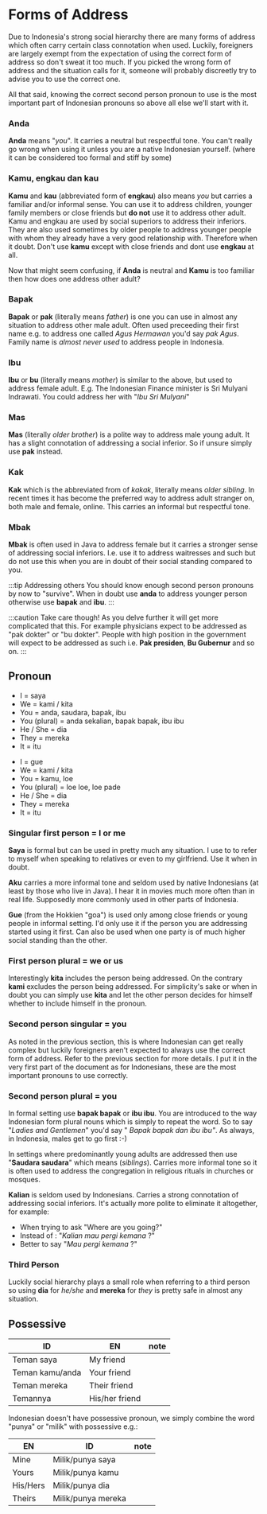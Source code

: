 # Forms of Address

Due to Indonesia's strong social hierarchy there are many forms of address which often carry certain class connotation when used. Luckily, foreigners are largely exempt from the expectation of using the correct form of address so don't sweat it too much. If you picked the wrong form of address and the situation calls for it, someone will probably discreetly try to advise you to use the correct one.

All that said, knowing the correct second person pronoun to use is the most important part of Indonesian pronouns so above all else we'll start with it.

### Anda
**Anda** means "*you*".
It carries a neutral but respectful tone. You can't really go wrong when using it unless you are a native Indonesian yourself. (where it can be considered too formal and stiff by some)

### Kamu, engkau dan kau

**Kamu** and **kau** (abbreviated form of **engkau**) also means *you* but carries a familiar and/or informal sense. You can use it to address children, younger family members or close friends but **do not** use it to address other adult. Kamu and engkau are used by social superiors to address their inferiors. They are also used sometimes by older people to address younger people with whom they already have a very good relationship with. Therefore when it doubt. Don't use **kamu** except with close friends and dont use **engkau** at all.

Now that might seem confusing, if **Anda** is neutral and **Kamu** is too familiar then how does one address other adult?

### Bapak

**Bapak** or **pak** (literally means *father*) is one you can use in almost any situation to address other male adult. Often used preceeding their first name e.g. to address one called *Agus Hermawan* you'd say *pak Agus*. Family name is *almost never used* to address people in Indonesia.

### Ibu

**Ibu** or **bu** (literally means *mother*) is similar to the above, but used to address female adult. E.g. The Indonesian Finance minister is Sri Mulyani Indrawati. You could address her with "*Ibu Sri Mulyani*"

### Mas

**Mas** (literally *older brother*) is a polite way to address male young adult. It has a slight connotation of addressing a social inferior. So if unsure  simply use **pak** instead. 

### Kak
**Kak** which is the abbreviated from of *kakak*, literally means *older sibling*. In recent times it has become the preferred way to address adult stranger on, both male and female, online. This carries an informal but respectful tone.

### Mbak 
**Mbak** is often used in Java to address female but it carries a stronger sense of addressing social inferiors. I.e. use it to address waitresses and such but do not use this when you are in doubt of their social standing compared to you.


:::tip Addressing others
You should know enough second person pronouns by now to "survive". When in doubt use **anda** to address younger person otherwise use **bapak** and **ibu**.
:::


:::caution Take care though!
As you delve further it will get more complicated that this. For example physicians expect to be addressed as "pak dokter" or "bu dokter". 
People with high position in the government will expect to be addressed as such i.e. **Pak presiden**, **Bu Gubernur** and so on.
:::



## Pronoun

<Tabs>
  <TabItem value="formal" label="Formal" default>
    <ul>
        <li>I = saya</li>
        <li>We = kami / kita</li>
        <li>You = anda, saudara, bapak, ibu</li>
        <li>You (plural) = anda sekalian, bapak bapak, ibu ibu</li>
        <li>He / She = dia</li>
        <li>They = mereka</li>
        <li>It = itu</li>
    </ul> 
    </TabItem>

  <TabItem value="informal" label="Informal">
    <ul>
        <li>I = gue</li>
        <li>We = kami / kita</li>
        <li>You = kamu, loe</li>
        <li>You (plural) = loe loe, loe pade</li>
        <li>He / She = dia</li>
        <li>They = mereka</li>
        <li>It = itu</li>
    </ul>
    </TabItem>
</Tabs>


### Singular first person = I or me
**Saya** is formal but can be used in pretty much any situation. I use to to refer to myself when speaking to relatives or even to my girlfriend. Use it when in doubt.

**Aku** carries a more informal tone and seldom used by native Indonesians (at least by those who live in Java). I hear it in movies much more often than in real life. Supposedly more commonly used in other parts of Indonesia.

**Gue** (from the Hokkien "goa") is used only among close friends or young people in informal setting. I'd only use it if the person you are addressing started using it first. Can also be used when one party is of much higher social standing than the other.

### First person plural  = we or us

Interestingly **kita** includes the person being addressed. On the contrary **kami** excludes the person being addressed.
For simplicity's sake or when in doubt you can simply use **kita** and let the other person decides for himself whether to include himself in the pronoun.

### Second person singular  = you

As noted in the previous section,  this is where Indonesian can get really complex but luckily foreigners aren't expected to always use the correct form of address. Refer to the previous section for more details. I put it in the very first part of the document as for Indonesians, these are the most important pronouns to use correctly.

### Second person plural = you

In formal setting use **bapak bapak** or **ibu ibu**. 
You are introduced to the way Indonesian form plural nouns which is simply to repeat the word. So to say "*Ladies and Gentlemen*" you'd say " *Bapak bapak dan ibu ibu"*. As always, in Indonesia, males get to go first :-)

In settings where predominantly young adults are addressed then use "**Saudara saudara**" which means (*siblings*). Carries more informal tone so it is often used to address the congregation in religious rituals in churches or mosques.

**Kalian** is seldom used by Indonesians. Carries a strong connotation of addressing social inferiors. It's actually more polite to eliminate it altogether, for example:

 - When trying to ask "Where are you going?"
 - Instead of : "*Kalian mau pergi kemana* ?"
 - Better to say "*Mau pergi kemana* ?"

### Third Person

Luckily social hierarchy plays a small role when referring to a third person so using **dia** for *he/she* and **mereka** for *they* is pretty safe in almost any situation.

## Possessive

|ID          |EN            |note|
|----------------|-------------------------------|-----------------------------|
|Teman saya |My friend|
|Teman kamu/anda |Your friend|  
|Teman mereka|Their friend|
|Temannya|His/her friend|

Indonesian doesn't have possessive pronoun, we simply combine the word "punya" or "milik" with possessive e.g.:

|EN          |ID            |note|
|----------------|-------------------------------|-----------------------------|
|Mine |Milik/punya saya|
|Yours|Milik/punya kamu|  
|His/Hers|Milik/punya dia|
|Theirs|Milik/punya mereka|
